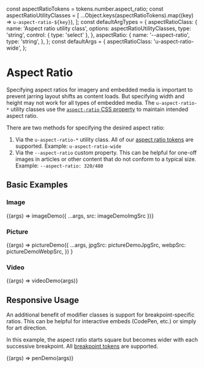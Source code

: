 const aspectRatioTokens = tokens.number.aspect_ratio;
const aspectRatioUtilityClasses = [
  ...Object.keys(aspectRatioTokens).map((key) => `u-aspect-ratio-${key}`),
];
const defaultArgTypes = {
  aspectRatioClass: {
    name: 'Aspect ratio utility class',
    options: aspectRatioUtilityClasses,
    type: 'string',
    control: { type: 'select' },
  },
  aspectRatio: {
    name: '--aspect-ratio',
    type: 'string',
  },
};
const defaultArgs = {
  aspectRatioClass: 'u-aspect-ratio-wide',
};

<Meta title="Utilities/Aspect Ratio" />

# Aspect Ratio

Specifying aspect ratios for imagery and embedded media is important to prevent jarring layout shifts as content loads. But specifying width and height may not work for all types of embedded media. The `u-aspect-ratio-*` utility classes use the [`aspect-ratio` CSS property](https://developer.mozilla.org/en-US/docs/Web/CSS/aspect-ratio) to maintain intended aspect ratio.

There are two methods for specifying the desired aspect ratio:

1. Via the `u-aspect-ratio-*` utility class. All of our [aspect ratio tokens](/docs/design-tokens-aspect-ratio--page) are supported. Example: `u-aspect-ratio-wide`
1. Via the `--aspect-ratio` custom property. This can be helpful for one-off images in articles or other content that do not conform to a typical size. Example: `--aspect-ratio: 320/480`

## Basic Examples

### Image

<Canvas>
  <Story name="Image" args={defaultArgs} argTypes={defaultArgTypes}>
    {(args) => imageDemo({ ...args, src: imageDemoImgSrc })}
  </Story>
</Canvas>

### Picture

<Canvas>
  <Story name="Picture" args={defaultArgs} argTypes={defaultArgTypes}>
    {(args) =>
      pictureDemo({
        ...args,
        jpgSrc: pictureDemoJpgSrc,
        webpSrc: pictureDemoWebpSrc,
      })
    }
  </Story>
</Canvas>

### Video

<Canvas>
  <Story name="Video" args={defaultArgs} argTypes={defaultArgTypes}>
    {(args) => videoDemo(args)}
  </Story>
</Canvas>

## Responsive Usage

An additional benefit of modifier classes is support for breakpoint-specific ratios. This can be helpful for interactive embeds (CodePen, etc.) or simply for art direction.

In this example, the aspect ratio starts square but becomes wider with each successive breakpoint. All [breakpoint tokens](/docs/design-tokens-breakpoint--page) are supported.

<Canvas>
  <Story
    name="Responsive"
    args={{
      class:
        'u-aspect-ratio-square u-aspect-ratio-full@s u-aspect-ratio-wide@m u-aspect-ratio-cinema@l',
    }}
  >
    {(args) => penDemo(args)}
  </Story>
</Canvas>
